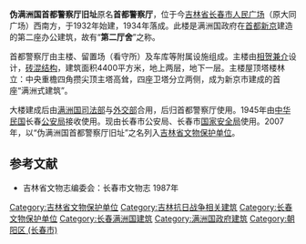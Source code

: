 {{文物保护单位
| 级别 = 省级
| 省区市 = 吉林省
| 图片 = [[File:Manchukuo_capital_police_hall.jpg|220px]]
| 名称 = 伪满洲国首都警察厅旧址
| 编号 = 
| 分类 = 近现代史迹及代表性建筑
| 时代 = 1934年
| 所在 = [[长春市|长春市]][[朝阳区_(长春市)|朝阳区]]
| 登录 = 2007年5月31日
}}
'''伪满洲国首都警察厅旧址'''原名'''首都警察厅'''，位于今[[吉林省|吉林省]][[长春市|长春市]][[人民广场_(长春市)|人民广场]]（原大同广场）西南方，于1932年始建，1934年落成。此楼是满洲国政府在[[首都|首都]][[新京|新京]]建造的第二座办公建筑，故有“'''第二厅舍'''”之称。

首都警察厅由主楼、留置场（看守所）及车库等附属设施组成。主楼由[[相贺兼介|相贺兼介]]设计，[[砖混结构|砖混结构]]，建筑面积4400平方米，地上两层，地下一层。主楼屋顶塔楼林立：中央重檐四角攒尖顶主塔高耸，四座卫塔分立两侧，成为新京市建成的首座“满洲式建筑”。

大楼建成后由[[满洲国司法部|满洲国司法部]]与[[满洲国外交部|外交部]]合用，后归首都警察厅使用。1945年由[[中华民国|中华民国]]长春[[公安局|公安局]]接收使用。现由长春市公安局、长春市[[国家安全局|国家安全局]]使用。2007年，以“伪满洲国首都警察厅旧址”之名列入[[吉林省文物保护单位|吉林省文物保护单位]]。

==参考文献==
{{Commonscat|Capital Police Agency of Manchukuo building}}
*吉林省文物志编委会：长春市文物志 1987年

[[Category:吉林省文物保护单位|Category:吉林省文物保护单位]]
[[Category:吉林抗日战争相关建筑|Category:吉林抗日战争相关建筑]]
[[Category:长春文物保护单位|Category:长春文物保护单位]]
[[Category:长春满洲国建筑|Category:长春满洲国建筑]]
[[Category:满洲国政府建筑|Category:满洲国政府建筑]]
[[Category:朝阳区_(长春市)|Category:朝阳区 (长春市)]]